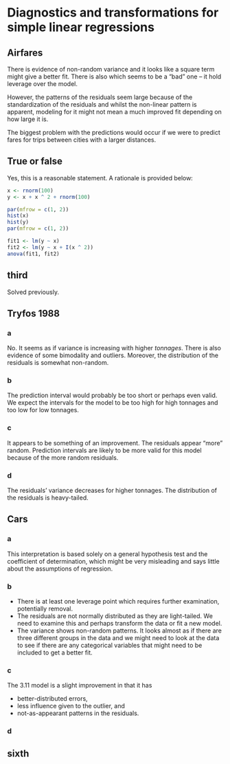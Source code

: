 # Diagnostics and transformations for simple linear regressions

## Airfares

There is evidence of non-random variance and it looks like a square
term might give a better fit. There is also which seems to be a 
"bad" one -- it hold leverage over the model.

However, the patterns of the residuals seem large because
of the standardization of the residuals and whilst the
non-linear pattern is apparent, modeling for it might not
mean a much improved fit depending on how large it is.

The biggest problem with the predictions would occur if we were to
predict fares for trips between cities with a larger distances.

## True or false

Yes, this is a reasonable statement. A rationale is provided below:

```r
x <- rnorm(100)
y <- x + x ^ 2 + rnorm(100)

par(mfrow = c(1, 2))
hist(x)
hist(y)
par(mfrow = c(1, 2))

fit1 <- lm(y ~ x)
fit2 <- lm(y ~ x + I(x ^ 2))
anova(fit1, fit2)
```

## third

Solved previously.

## Tryfos 1988

### a {-}

No. It seems as if variance is increasing with higher *tonnages*. There is
also evidence of some bimodality and outliers. Moreover, the distribution
of the residuals is somewhat non-random.

### b {-}

The prediction interval would probably be too short or perhaps even valid.
We expect the intervals for the model to be too high for high tonnages and 
too low for low tonnages.

### c {-}

It appears to be something of an improvement. The residuals appear 
"more" random. Prediction
intervals are likely to be more valid for this model because
of the more random residuals.

### d {-}

The residuals' variance decreases for higher
tonnages. The distribution of the residuals is heavy-tailed. 

## Cars

### a {-}

This interpretation is based solely on a general hypothesis test and 
the coefficient of determination, which might be very misleading and says
little about the assumptions of regression.

### b {-}

* There is at least one leverage point which requires further examination,
potentially removal.
* The residuals are not normally distributed as they are light-tailed. We need
to examine this and perhaps transform the data or fit a new model.
* The variance shows non-random patterns. It looks almost as if there are
three different groups in the data and we might need to look at the data to see
if there are any categorical variables that might need to be included to get
a better fit. 

### c {-}

The 3.11 model is a slight improvement in that it has

* better-distributed errors,
* less influence given to the outlier, and
* not-as-appearant patterns in the residuals.

### d {-}



## sixth


